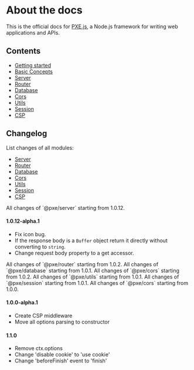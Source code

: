 
# About the docs
This is the official docs for [PXE.js](https://github.com/pxe-js), a Node.js framework for writing web applications and APIs.

## Contents
- [Getting started](/docs/getting-started)
- [Basic Concepts](/docs/basic-concepts)
- [Server](/docs/server)
- [Router](/docs/router)
- [Database](/docs/database)
- [Cors](/docs/cors)
- [Utils](/docs/utils)
- [Session](/docs/session)
- [CSP](/docs/csp)

## Changelog
List changes of all modules:
- [Server](#server)
- [Router](#router)
- [Database](#database)
- [Cors](#cors)
- [Utils](#utils)
- [Session](#session)
- [CSP](#csp)

<HLink content="Server" type="###" />
All changes of `@pxe/server` starting from 1.0.12.

#### 1.0.12-alpha.1
- Fix icon bug.
- If the response body is a `Buffer` object return it directly without converting to `string`.
- Change request body property to a get accessor. 

<HLink content="Router" type="###" />
All changes of `@pxe/router` starting from 1.0.2.

<HLink content="Database" type="###" />
All changes of `@pxe/database` starting from 1.0.1.

<HLink content="Cors" type="###" />
All changes of `@pxe/cors` starting from 1.0.2.

<HLink content="Utils" type="###" />
All changes of `@pxe/utils` starting from 1.0.1.

<HLink content="Session" type="###" />
All changes of `@pxe/session` starting from 1.0.1.

<HLink content="CSP" type="###" />
All changes of `@pxe/cors` starting from 1.0.0.

#### 1.0.0-alpha.1
- Create CSP middleware
- Move all options parsing to constructor

#### 1.1.0
- Remove ctx.options
- Change 'disable cookie' to 'use cookie' 
- Change 'beforeFinish' event to 'finish'
